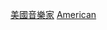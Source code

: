 {{Commons category|Musicians from the United States by genre}}

[[Category:美國音樂家|]]
[[Category:依國籍及類型劃分的音樂家|American]]